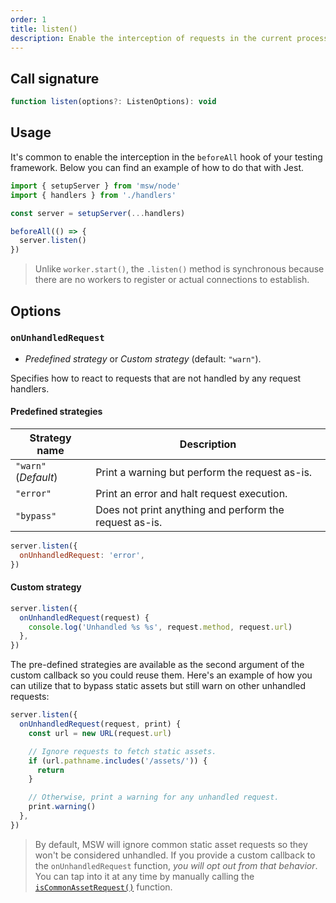 ```yaml
---
order: 1
title: listen()
description: Enable the interception of requests in the current process.
---
```


## Call signature

```js
function listen(options?: ListenOptions): void
```

## Usage

It's common to enable the interception in the `beforeAll` hook of your testing framework. Below you can find an example of how to do that with Jest.

```js {7}
import { setupServer } from 'msw/node'
import { handlers } from './handlers'

const server = setupServer(...handlers)

beforeAll(() => {
  server.listen()
})
```

> Unlike `worker.start()`, the `.listen()` method is synchronous because there are no workers to register or actual connections to establish.

## Options

### `onUnhandledRequest`

- _Predefined strategy_ or _Custom strategy_ (default: `"warn"`).

Specifies how to react to requests that are not handled by any request handlers.

#### Predefined strategies

| Strategy name        | Description                                            |
| -------------------- | ------------------------------------------------------ |
| `"warn"` (_Default_) | Print a warning but perform the request as-is.         |
| `"error"`            | Print an error and halt request execution.             |
| `"bypass"`           | Does not print anything and perform the request as-is. |

```js
server.listen({
  onUnhandledRequest: 'error',
})
```

#### Custom strategy

```js
server.listen({
  onUnhandledRequest(request) {
    console.log('Unhandled %s %s', request.method, request.url)
  },
})
```

The pre-defined strategies are available as the second argument of the custom callback so you could reuse them. Here's an example of how you can utilize that to bypass static assets but still warn on other unhandled requests:

```js
server.listen({
  onUnhandledRequest(request, print) {
    const url = new URL(request.url)

    // Ignore requests to fetch static assets.
    if (url.pathname.includes('/assets/')) {
      return
    }

    // Otherwise, print a warning for any unhandled request.
    print.warning()
  },
})
```

> By default, MSW will ignore common static asset requests so they won't be considered unhandled. If you provide a custom callback to the `onUnhandledRequest` function, _you will opt out from that behavior_. You can tap into it at any time by manually calling the [`isCommonAssetRequest()`](/docs/api/is-common-asset-request) function.
